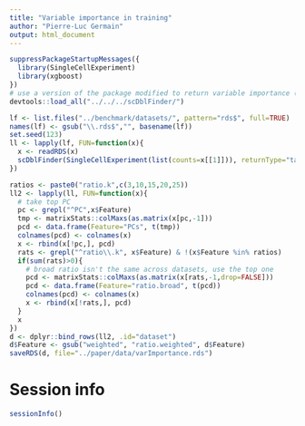 ```yaml
---
title: "Variable importance in training"
author: "Pierre-Luc Germain"
output: html_document
---
```


```r
suppressPackageStartupMessages({
  library(SingleCellExperiment)
  library(xgboost)
})
# use a version of the package modified to return variable importance (see comments in code)
devtools::load_all("../../../scDblFinder/")
```

```r
lf <- list.files("../benchmark/datasets/", pattern="rds$", full=TRUE)
names(lf) <- gsub("\\.rds$","", basename(lf))
set.seed(123)
ll <- lapply(lf, FUN=function(x){
  x <- readRDS(x)
  scDblFinder(SingleCellExperiment(list(counts=x[[1]])), returnType="table")
})
```

```r
ratios <- paste0("ratio.k",c(3,10,15,20,25))
ll2 <- lapply(ll, FUN=function(x){
  # take top PC
  pc <- grepl("^PC",x$Feature)
  tmp <- matrixStats::colMaxs(as.matrix(x[pc,-1]))
  pcd <- data.frame(Feature="PCs", t(tmp))
  colnames(pcd) <- colnames(x)
  x <- rbind(x[!pc,], pcd)
  rats <- grepl("^ratio\\.k", x$Feature) & !(x$Feature %in% ratios)
  if(sum(rats)>0){
    # broad ratio isn't the same across datasets, use the top one
    pcd <- matrixStats::colMaxs(as.matrix(x[rats,-1,drop=FALSE]))
    pcd <- data.frame(Feature="ratio.broad", t(pcd))
    colnames(pcd) <- colnames(x)
    x <- rbind(x[!rats,], pcd)
  }
  x
})
d <- dplyr::bind_rows(ll2, .id="dataset")
d$Feature <- gsub("weighted", "ratio.weighted", d$Feature)
saveRDS(d, file="../paper/data/varImportance.rds")
```


# Session info

```r
sessionInfo()
```

